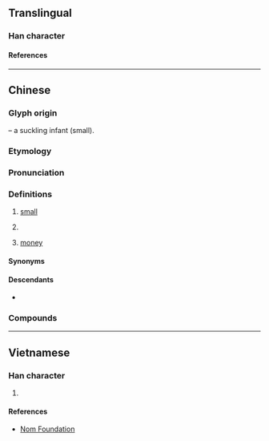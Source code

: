 {{character info}}
==Translingual==

===Han character===
{{Han char|rn=42|rad=小|as=02|sn=5|four=17902|canj=NSF|ids=⿱乃小}}

====References====
{{Han ref|kx=0297.011|hdz=10562.040|uh=5C15}}

----

==Chinese==
{{zh-forms}}

===Glyph origin===
{{Han compound|乃|小|ls=ic|t1=breast; milk|t2=small}} – a suckling infant (small).

===Etymology===
{{rfe|zh}}

===Pronunciation===
{{zh-pron
|m=gǎ
|dg=га1
|c=gaa1
|mn-t=ga3
|cat=a,pref
}}

===Definitions===
{{zh-hanzi}}

# {{lb|zh|Zhongyuan Mandarin|Lanyin Mandarin}} [[small]] {{attn|zh|Sichuanese?}}
# {{lb|zh|Zhongyuan Mandarin}} {{n-g|Prefix used before a name to indicate affection, similar to {{zh-l|*小}}.}}
# {{lb|zh|Xian|&|Lanzhou|_|Mandarin}} [[money]]

====Synonyms====
{{zh-dial|小}}
{{zh-dial|錢}}

====Descendants====
* {{desc|wuh|ga}}

===Compounds===
{{zh-der|吐爾尕特|斯尕|曼尕賴|尕斯浩特|尕海|尕羊|汗德尕特|喀拉尕什|克孜爾尕哈石窟|牙什尕|木尕拉|尕巴|依連哈比爾尕山|喀爾曲尕|托格日尕孜|尕拇指|尕拇指頭}}

----

==Vietnamese==

===Han character===
{{vi-readings|rs=小02|reading=ca}}

# {{rfdef|vi|sort=小02}}

====References====
* [http://nomfoundation.org/common/nom_details.php?codepoint=5c15 Nom Foundation]